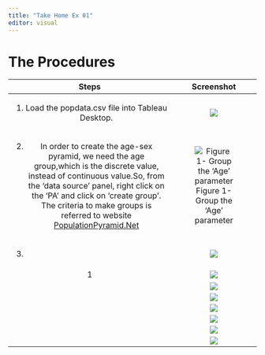 ```yaml
---
title: "Take Home Ex 01"
editor: visual
---
```


# The Procedures

+-----------------------------------------------------------------------------------------------------------------------------------------------------------------------------------------------------------------------------------------------------------------------------------------------------------------------------------+------------------------------------------------------+
| Steps                                                                                                                                                                                                                                                                                                                             | Screenshot                                           |
+:=================================================================================================================================================================================================================================================================================================================================:+:====================================================:+
| 1.                                                                                                                                                                                                                                                                                                                                | ![](images/load-data.png)                            |
|                                                                                                                                                                                                                                                                                                                                   |                                                      |
|     Load the popdata.csv file into Tableau Desktop.                                                                                                                                                                                                                                                                               |                                                      |
+-----------------------------------------------------------------------------------------------------------------------------------------------------------------------------------------------------------------------------------------------------------------------------------------------------------------------------------+------------------------------------------------------+
| 2.  In order to create the age-sex pyramid, we need the age group,which is the discrete value, instead of continuous value.So, from the 'data source' panel, right click on the 'PA' and click on 'create group'. The criteria to make groups is referred to website [PopulationPyramid.Net](https://www.populationpyramid.net/)  | ![Figure 1- Group the 'Age' parameter](images/1.png) |
+-----------------------------------------------------------------------------------------------------------------------------------------------------------------------------------------------------------------------------------------------------------------------------------------------------------------------------------+------------------------------------------------------+
| 3.                                                                                                                                                                                                                                                                                                                                | ![](images/3-01.png)                                 |
+-----------------------------------------------------------------------------------------------------------------------------------------------------------------------------------------------------------------------------------------------------------------------------------------------------------------------------------+------------------------------------------------------+
| 1                                                                                                                                                                                                                                                                                                                                 | ![](images/3.1-01.png)                               |
+-----------------------------------------------------------------------------------------------------------------------------------------------------------------------------------------------------------------------------------------------------------------------------------------------------------------------------------+------------------------------------------------------+
|                                                                                                                                                                                                                                                                                                                                   | ![](images/female.png)                               |
+-----------------------------------------------------------------------------------------------------------------------------------------------------------------------------------------------------------------------------------------------------------------------------------------------------------------------------------+------------------------------------------------------+
|                                                                                                                                                                                                                                                                                                                                   | ![](images/male.png)                                 |
+-----------------------------------------------------------------------------------------------------------------------------------------------------------------------------------------------------------------------------------------------------------------------------------------------------------------------------------+------------------------------------------------------+
|                                                                                                                                                                                                                                                                                                                                   | ![](images/exclude%20null.png)                       |
+-----------------------------------------------------------------------------------------------------------------------------------------------------------------------------------------------------------------------------------------------------------------------------------------------------------------------------------+------------------------------------------------------+
|                                                                                                                                                                                                                                                                                                                                   | ![](images/4.png)                                    |
+-----------------------------------------------------------------------------------------------------------------------------------------------------------------------------------------------------------------------------------------------------------------------------------------------------------------------------------+------------------------------------------------------+
|                                                                                                                                                                                                                                                                                                                                   | ![](images/5.1.png)                                  |
+-----------------------------------------------------------------------------------------------------------------------------------------------------------------------------------------------------------------------------------------------------------------------------------------------------------------------------------+------------------------------------------------------+
|                                                                                                                                                                                                                                                                                                                                   | ![](images/5.2.png)                                  |
+-----------------------------------------------------------------------------------------------------------------------------------------------------------------------------------------------------------------------------------------------------------------------------------------------------------------------------------+------------------------------------------------------+
